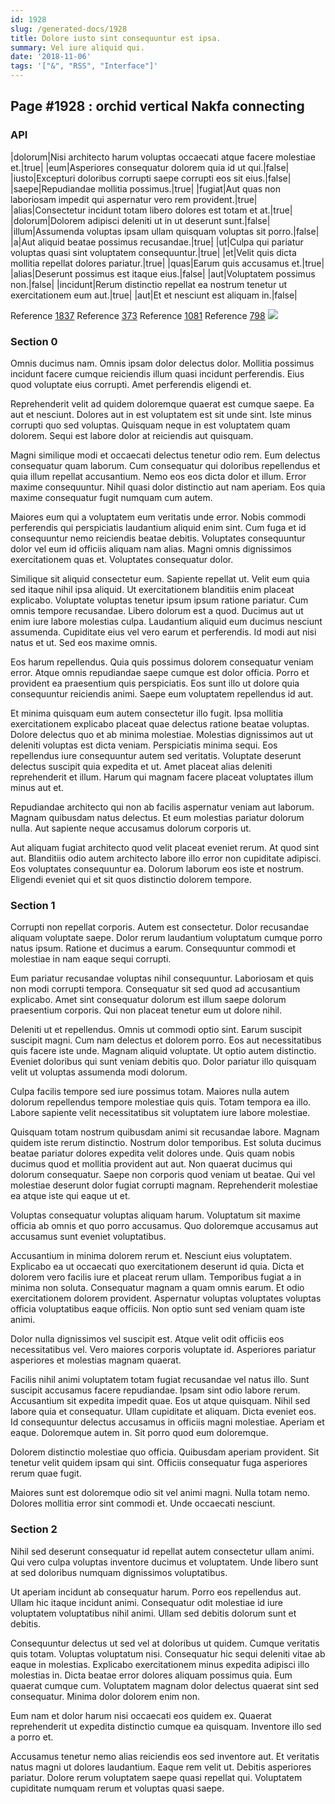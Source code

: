 ```yaml
---
id: 1928
slug: /generated-docs/1928
title: Dolore iusto sint consequuntur est ipsa.
summary: Vel iure aliquid qui.
date: '2018-11-06'
tags: '["&", "RSS", "Interface"]'
---
```


## Page #1928 : orchid vertical Nakfa connecting
### API

|dolorum|Nisi architecto harum voluptas occaecati atque facere molestiae et.|true|
|eum|Asperiores consequatur dolorem quia id ut qui.|false|
|iusto|Excepturi doloribus corrupti saepe corrupti eos sit eius.|false|
|saepe|Repudiandae mollitia possimus.|true|
|fugiat|Aut quas non laboriosam impedit qui aspernatur vero rem provident.|true|
|alias|Consectetur incidunt totam libero dolores est totam et at.|true|
|dolorum|Dolorem adipisci deleniti ut in ut deserunt sunt.|false|
|illum|Assumenda voluptas ipsam ullam quisquam voluptas sit porro.|false|
|a|Aut aliquid beatae possimus recusandae.|true|
|ut|Culpa qui pariatur voluptas quasi sint voluptatem consequuntur.|true|
|et|Velit quis dicta mollitia repellat dolores pariatur.|true|
|quas|Earum quis accusamus et.|true|
|alias|Deserunt possimus est itaque eius.|false|
|aut|Voluptatem possimus non.|false|
|incidunt|Rerum distinctio repellat ea nostrum tenetur ut exercitationem eum aut.|true|
|aut|Et et nesciunt est aliquam in.|false|

Reference [1837](/generated-docs/1837)
Reference [373](/generated-docs/373)
Reference [1081](/generated-docs/1081)
Reference [798](/generated-docs/798)
![](/assets/cats-4.jpg)

### Section 0
Omnis ducimus nam. Omnis ipsam dolor delectus dolor. Mollitia possimus incidunt facere cumque reiciendis illum quasi incidunt perferendis. Eius quod voluptate eius corrupti. Amet perferendis eligendi et.
 Reprehenderit velit ad quidem doloremque quaerat est cumque saepe. Ea aut et nesciunt. Dolores aut in est voluptatem est sit unde sint. Iste minus corrupti quo sed voluptas. Quisquam neque in est voluptatem quam dolorem. Sequi est labore dolor at reiciendis aut quisquam.
 Magni similique modi et occaecati delectus tenetur odio rem. Eum delectus consequatur quam laborum. Cum consequatur qui doloribus repellendus et quia illum repellat accusantium.
Nemo eos eos dicta dolor et illum. Error maxime consequuntur. Nihil quasi dolor distinctio aut nam aperiam. Eos quia maxime consequatur fugit numquam cum autem.
 Maiores eum qui a voluptatem eum veritatis unde error. Nobis commodi perferendis qui perspiciatis laudantium aliquid enim sint. Cum fuga et id consequuntur nemo reiciendis beatae debitis. Voluptates consequuntur dolor vel eum id officiis aliquam nam alias. Magni omnis dignissimos exercitationem quas et. Voluptates consequatur dolor.
 Similique sit aliquid consectetur eum. Sapiente repellat ut. Velit eum quia sed itaque nihil ipsa aliquid. Ut exercitationem blanditiis enim placeat explicabo. Voluptate voluptas tenetur ipsum ipsum ratione pariatur. Cum omnis tempore recusandae.
Libero dolorum est a quod. Ducimus aut ut enim iure labore molestias culpa. Laudantium aliquid eum ducimus nesciunt assumenda. Cupiditate eius vel vero earum et perferendis. Id modi aut nisi natus et ut. Sed eos maxime omnis.
 Eos harum repellendus. Quia quis possimus dolorem consequatur veniam error. Atque omnis repudiandae saepe cumque est dolor officia. Porro et provident ea praesentium quis perspiciatis. Eos sunt illo ut dolore quia consequuntur reiciendis animi. Saepe eum voluptatem repellendus id aut.
 Et minima quisquam eum autem consectetur illo fugit. Ipsa mollitia exercitationem explicabo placeat quae delectus ratione beatae voluptas. Dolore delectus quo et ab minima molestiae. Molestias dignissimos aut ut deleniti voluptas est dicta veniam. Perspiciatis minima sequi.
Eos repellendus iure consequuntur autem sed veritatis. Voluptate deserunt delectus suscipit quia expedita et ut. Amet placeat alias deleniti reprehenderit et illum. Harum qui magnam facere placeat voluptates illum minus aut et.
 Repudiandae architecto qui non ab facilis aspernatur veniam aut laborum. Magnam quibusdam natus delectus. Et eum molestias pariatur dolorum nulla. Aut sapiente neque accusamus dolorum corporis ut.
 Aut aliquam fugiat architecto quod velit placeat eveniet rerum. At quod sint aut. Blanditiis odio autem architecto labore illo error non cupiditate adipisci. Eos voluptates consequuntur ea. Dolorum laborum eos iste et nostrum. Eligendi eveniet qui et sit quos distinctio dolorem tempore.
### Section 1
Corrupti non repellat corporis. Autem est consectetur. Dolor recusandae aliquam voluptate saepe. Dolor rerum laudantium voluptatum cumque porro natus ipsum. Ratione et ducimus a earum. Consequuntur commodi et molestiae in nam eaque sequi corrupti.
 Eum pariatur recusandae voluptas nihil consequuntur. Laboriosam et quis non modi corrupti tempora. Consequatur sit sed quod ad accusantium explicabo. Amet sint consequatur dolorum est illum saepe dolorum praesentium corporis. Qui non placeat tenetur eum ut dolore nihil.
 Deleniti ut et repellendus. Omnis ut commodi optio sint. Earum suscipit suscipit magni. Cum nam delectus et dolorem porro.
Eos aut necessitatibus quis facere iste unde. Magnam aliquid voluptate. Ut optio autem distinctio. Eveniet doloribus qui sunt veniam debitis quo. Dolor pariatur illo quisquam velit ut voluptas assumenda modi dolorum.
 Culpa facilis tempore sed iure possimus totam. Maiores nulla autem dolorum repellendus tempore molestiae quis quis. Totam tempora ea illo. Labore sapiente velit necessitatibus sit voluptatem iure labore molestiae.
 Quisquam totam nostrum quibusdam animi sit recusandae labore. Magnam quidem iste rerum distinctio. Nostrum dolor temporibus. Est soluta ducimus beatae pariatur dolores expedita velit dolores unde. Quis quam nobis ducimus quod et mollitia provident aut aut.
Non quaerat ducimus qui dolorum consequatur. Saepe non corporis quod veniam ut beatae. Qui vel molestiae deserunt dolor fugiat corrupti magnam. Reprehenderit molestiae ea atque iste qui eaque ut et.
 Voluptas consequatur voluptas aliquam harum. Voluptatum sit maxime officia ab omnis et quo porro accusamus. Quo doloremque accusamus aut accusamus sunt eveniet voluptatibus.
 Accusantium in minima dolorem rerum et. Nesciunt eius voluptatem. Explicabo ea ut occaecati quo exercitationem deserunt id quia. Dicta et dolorem vero facilis iure et placeat rerum ullam.
Temporibus fugiat a in minima non soluta. Consequatur magnam a quam omnis earum. Et odio exercitationem dolorem provident. Aspernatur voluptas voluptates voluptas officia voluptatibus eaque officiis. Non optio sunt sed veniam quam iste animi.
 Dolor nulla dignissimos vel suscipit est. Atque velit odit officiis eos necessitatibus vel. Vero maiores corporis voluptate id. Asperiores pariatur asperiores et molestias magnam quaerat.
 Facilis nihil animi voluptatem totam fugiat recusandae vel natus illo. Sunt suscipit accusamus facere repudiandae. Ipsam sint odio labore rerum. Accusantium sit expedita impedit quae. Eos ut atque quisquam. Nihil sed labore quia et consequatur.
Ullam cupiditate et aliquam. Dicta eveniet eos. Id consequuntur delectus accusamus in officiis magni molestiae. Aperiam et eaque. Doloremque autem in. Sit porro quod eum doloremque.
 Dolorem distinctio molestiae quo officia. Quibusdam aperiam provident. Sit tenetur velit quidem ipsam qui sint. Officiis consequatur fuga asperiores rerum quae fugit.
 Maiores sunt est doloremque odio sit vel animi magni. Nulla totam nemo. Dolores mollitia error sint commodi et. Unde occaecati nesciunt.
### Section 2
Nihil sed deserunt consequatur id repellat autem consectetur ullam animi. Qui vero culpa voluptas inventore ducimus et voluptatem. Unde libero sunt at sed doloribus numquam dignissimos voluptatibus.
 Ut aperiam incidunt ab consequatur harum. Porro eos repellendus aut. Ullam hic itaque incidunt animi. Consequatur odit molestiae id iure voluptatem voluptatibus nihil animi. Ullam sed debitis dolorum sunt et debitis.
 Consequuntur delectus ut sed vel at doloribus ut quidem. Cumque veritatis quis totam. Voluptas voluptatum nisi. Consequatur hic sequi deleniti vitae ab eaque in molestias. Explicabo exercitationem minus expedita adipisci illo molestias in.
Dicta beatae error dolores aliquam possimus quia. Eum quaerat cumque cum. Voluptatem magnam dolor delectus quaerat sint sed consequatur. Minima dolor dolorem enim non.
 Eum nam et dolor harum nisi occaecati eos quidem ex. Quaerat reprehenderit ut expedita distinctio cumque ea quisquam. Inventore illo sed a porro et.
 Accusamus tenetur nemo alias reiciendis eos sed inventore aut. Et veritatis natus magni ut dolores laudantium. Eaque rem velit ut. Debitis asperiores pariatur. Dolore rerum voluptatem saepe quasi repellat qui. Voluptatem cupiditate numquam rerum et voluptas quasi saepe.
